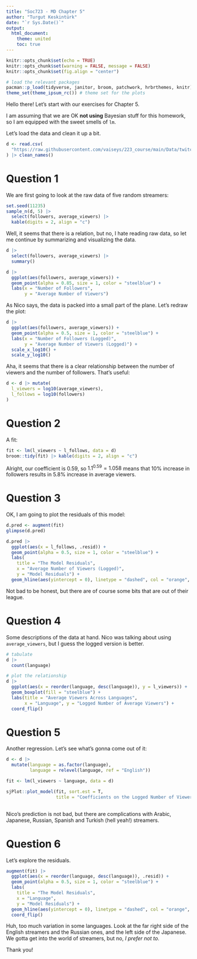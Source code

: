 ```yaml
---
title: "Soc723 - MD Chapter 5"
author: "Turgut Keskintürk"
date: "`r Sys.Date()`"
output:
  html_document:
    theme: united
    toc: true
---
```


```r
knitr::opts_chunk$set(echo = TRUE)
knitr::opts_chunk$set(warning = FALSE, message = FALSE)
knitr::opts_chunk$set(fig.align = "center")

# load the relevant packages
pacman::p_load(tidyverse, janitor, broom, patchwork, hrbrthemes, knitr)
theme_set(theme_ipsum_rc()) # theme set for the plots

```

Hello there! Let's start with our exercises for Chapter 5.

I am assuming that we are OK **not using** Bayesian stuff for this homework, so I am equipped with the sweet smells of `lm`.

Let's load the data and clean it up a bit.

```r

d <- read.csv(
  "https://raw.githubusercontent.com/vaiseys/223_course/main/Data/twitchdata-update.csv"
) |> clean_names()

```


# Question 1

We are first going to look at the raw data of five random streamers:

```r

set.seed(11235)
sample_n(d, 5) |> 
  select(followers, average_viewers) |> 
  kable(digits = 2, align = "c")

```

Well, it seems that there is a relation, but no, I hate reading raw data, so let me continue by summarizing and visualizing the data.

```r

d |> 
  select(followers, average_viewers) |> 
  summary()

d |>
  ggplot(aes(followers, average_viewers)) +
  geom_point(alpha = 0.85, size = 1, color = "steelblue") +
  labs(x = "Number of Followers", 
       y = "Average Number of Viewers")

```

As Nico says, the data is packed into a small part of the plane. Let's redraw the plot:

```r

d |>
  ggplot(aes(followers, average_viewers)) +
  geom_point(alpha = 0.5, size = 1, color = "steelblue") +
  labs(x = "Number of Followers (Logged)", 
       y = "Average Number of Viewers (Logged)") +
  scale_x_log10() +
  scale_y_log10()

```

Aha, it seems that there is a clear relationship between the number of viewers and the number of followers. That's useful:

```r

d <- d |> mutate(
  l_viewers = log10(average_viewers),
  l_follows = log10(followers)
)

```

# Question 2

A fit:

```r

fit <- lm(l_viewers ~ l_follows, data = d)
broom::tidy(fit) |> kable(digits = 2, align = "c")

```

Alright, our coefficient is 0.59, so $1.1^{0.59} = 1.058$ means that 10% increase in followers results in 5.8% increase in average viewers.

# Question 3

OK, I am going to plot the residuals of this model:

```r

d.pred <- augment(fit)
glimpse(d.pred)

d.pred |>
  ggplot(aes(x = l_follows, .resid)) +
  geom_point(alpha = 0.5, size = 1, color = "steelblue") +
  labs(
    title = "The Model Residuals",
    x = "Average Number of Viewers (Logged)",
    y = "Model Residuals") +
  geom_hline(aes(yintercept = 0), linetype = "dashed", col = "orange", linewidth = 1)


```

Not bad to be honest, but there are of course some bits that are out of their league.

# Question 4

Some descriptions of the data at hand. Nico was talking about using `average_viewers`, but I guess the logged version is better.

```r

# tabulate
d |> 
  count(language)

# plot the relationship
d |> 
  ggplot(aes(x = reorder(language, desc(language)), y = l_viewers)) +
  geom_boxplot(fill = "steelblue") +
  labs(title = "Average Viewers Across Languages",
       x = "Language", y = "Logged Number of Average Viewers") +
  coord_flip()

```

# Question 5

Another regression. Let's see what's gonna come out of it:

```r

d <- d |>
  mutate(language = as.factor(language),
         language = relevel(language, ref = "English"))

fit <- lm(l_viewers ~ language, data = d)

sjPlot::plot_model(fit, sort.est = T,
                   title = "Coefficients on the Logged Number of Viewers")
                   
```

Nico's prediction is not bad, but there are complications with Arabic, Japanese, Russian, Spanish and Turkish (hell yeah!) streamers.

# Question 6

Let's explore the residuals.

```r

augment(fit) |> 
  ggplot(aes(x = reorder(language, desc(language)), .resid)) +
  geom_point(alpha = 0.5, size = 1, color = "steelblue") +
  labs(
    title = "The Model Residuals",
    x = "Language",
    y = "Model Residuals") +
  geom_hline(aes(yintercept = 0), linetype = "dashed", col = "orange", linewidth = 1) +
  coord_flip()


```

Huh, too much variation in some languages. Look at the far right side of the English streamers and the Russian ones, and the left side of the Japanese. We gotta get into the world of streamers, but no, *I prefer not to.*

Thank you!
